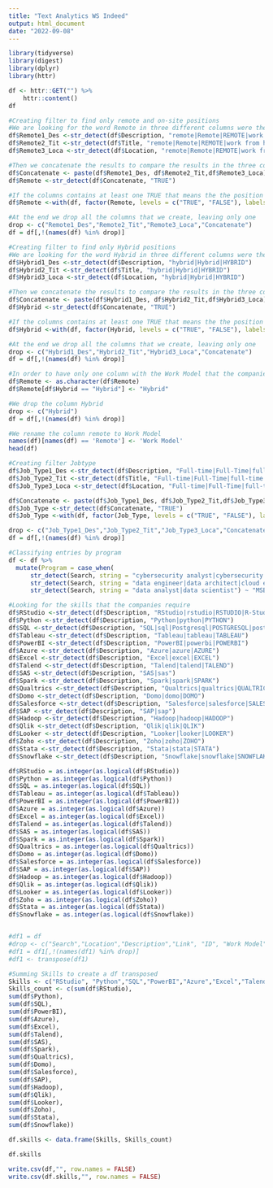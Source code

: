 ```yaml
---
title: "Text Analytics WS Indeed"
output: html_document
date: "2022-09-08"
---
```


```r
library(tidyverse)
library(digest)
library(dplyr)
library(httr)
```

```r
df <- httr::GET("") %>% 
    httr::content()
df
```

```r
#Creating filter to find only remote and on-site positions
#We are looking for the word Remote in three different columns were the company may publish this information, 1- Description, 2- Title and 3- Location
df$Remote1_Des <-str_detect(df$Description, "remote|Remote|REMOTE|work from home|WORK FROM HOME|work from anywhere")
df$Remote2_Tit <-str_detect(df$Title, "remote|Remote|REMOTE|work from home|WORK FROM HOME|work from anywhere")
df$Remote3_Loca <-str_detect(df$Location, "remote|Remote|REMOTE|work from home|WORK FROM HOME|work from anywhere")

#Then we concatenate the results to compare the results in the three columns in a new column call Concatenate
df$Concatenate <- paste(df$Remote1_Des, df$Remote2_Tit,df$Remote3_Loca)
df$Remote <-str_detect(df$Concatenate, "TRUE")

#If the columns contains at least one TRUE that means the the position is remote, then the rest position will be on-site be default
df$Remote <-with(df, factor(Remote, levels = c("TRUE", "FALSE"), labels = c("Remote", "On-site")))

#At the end we drop all the columns that we create, leaving only one
drop <- c("Remote1_Des","Remote2_Tit","Remote3_Loca","Concatenate")
df = df[,!(names(df) %in% drop)]

```

```r
#Creating filter to find only Hybrid positions
#We are looking for the word Hybrid in three different columns were the company may publish this information, 1- Description, 2- Title and 3- Location
df$Hybrid1_Des <-str_detect(df$Description, "hybrid|Hybrid|HYBRID")
df$Hybrid2_Tit <-str_detect(df$Title, "hybrid|Hybrid|HYBRID")
df$Hybrid3_Loca <-str_detect(df$Location, "hybrid|Hybrid|HYBRID")

#Then we concatenate the results to compare the results in the three columns in a new column call Concatenate
df$Concatenate <- paste(df$Hybrid1_Des, df$Hybrid2_Tit,df$Hybrid3_Loca)
df$Hybrid <-str_detect(df$Concatenate, "TRUE")

#If the columns contains at least one TRUE that means the the position is Hybrid, then the rest positions will be false be default
df$Hybrid <-with(df, factor(Hybrid, levels = c("TRUE", "FALSE"), labels = c("Hybrid", "False")))

#At the end we drop all the columns that we create, leaving only one
drop <- c("Hybrid1_Des","Hybrid2_Tit","Hybrid3_Loca","Concatenate")
df = df[,!(names(df) %in% drop)]
```

```r
#In order to have only one column with the Work Model that the companies offer we are going to add the Hybrid positions into the column Remote
df$Remote <- as.character(df$Remote)
df$Remote[df$Hybrid == "Hybrid"] <- "Hybrid"

#We drop the column Hybrid
drop <- c("Hybrid")
df = df[,!(names(df) %in% drop)]

#We rename the column remote to Work Model
names(df)[names(df) == 'Remote'] <- 'Work Model'
head(df)
```

```r
#Creating filter Jobtype
df$Job_Type1_Des <-str_detect(df$Description, "Full-time|Full-Time|full-time|FULL-TIME|Fulltime|fulltime|FULLTIME")
df$Job_Type2_Tit <-str_detect(df$Title, "Full-time|Full-Time|full-time|FULL-TIME|Fulltime|fulltime|FULLTIME")
df$Job_Type3_Loca <-str_detect(df$Location, "Full-time|Full-Time|full-time|FULL-TIME|Fulltime|fulltime|FULLTIME")

df$Concatenate <- paste(df$Job_Type1_Des, df$Job_Type2_Tit,df$Job_Type3_Loca)
df$Job_Type <-str_detect(df$Concatenate, "TRUE")
df$Job_Type <-with(df, factor(Job_Type, levels = c("TRUE", "FALSE"), labels = c("Full-time", "Part-time")))

drop <- c("Job_Type1_Des","Job_Type2_Tit","Job_Type3_Loca","Concatenate")
df = df[,!(names(df) %in% drop)]
```

```r
#Classifying entries by program
df <- df %>%
  mutate(Program = case_when(
      str_detect(Search, string = "cybersecurity analyst|cybersecurity manager|cybersecurity consultant|chief information security officer|director of security|security systems engineer|security analyst|security manager|security auditor|security architect|security consultant|information security analyst|network security engineer|information security manager|security compliance analyst|penetration tester|vulnerability assessment analyst") ~ "MSCM",
      str_detect(Search, string = "data engineer|data architect|cloud engineer|data warehouse analyst|data warehouse engineer|data warehouse architect|business intelligence analyst|database administrator|data integration engineer") ~ "MSIS",
      str_detect(Search, string = "data analyst|data scientist") ~ "MSBA"))
```

```r
#Looking for the skills that the companies require
df$RStudio <-str_detect(df$Description, "RStudio|rstudio|RSTUDIO|R-Studio|r-studio|R-STUDIO|R Studio|r studio|R STUDIO|R ")
df$Python <-str_detect(df$Description, "Python|python|PYTHON")
df$SQL <-str_detect(df$Description, "SQL|sql|Postgresql|POSTGRESQL|postgresql|MySQL|mysql|MYSQL")
df$Tableau <-str_detect(df$Description, "Tableau|tableau|TABLEAU")
df$PowerBI <-str_detect(df$Description, "PowerBI|powerbi|POWERBI")
df$Azure <-str_detect(df$Description, "Azure|azure|AZURE")
df$Excel <-str_detect(df$Description, "Excel|excel|EXCEL")
df$Talend <-str_detect(df$Description, "Talend|talend|TALEND")
df$SAS <-str_detect(df$Description, "SAS|sas")
df$Spark <-str_detect(df$Description, "Spark|spark|SPARK")
df$Qualtrics <-str_detect(df$Description, "Qualtrics|qualtrics|QUALTRICS")
df$Domo <-str_detect(df$Description, "Domo|domo|DOMO")
df$Salesforce <-str_detect(df$Description, "Salesforce|salesforce|SALESFORCE")
df$SAP <-str_detect(df$Description, "SAP|sap")
df$Hadoop <-str_detect(df$Description, "Hadoop|hadoop|HADOOP")
df$Qlik <-str_detect(df$Description, "Qlik|qlik|QLIK")
df$Looker <-str_detect(df$Description, "Looker|looker|LOOKER")
df$Zoho <-str_detect(df$Description, "Zoho|zoho|ZOHO")
df$Stata <-str_detect(df$Description, "Stata|stata|STATA")
df$Snowflake <-str_detect(df$Description, "Snowflake|snowflake|SNOWFLAKE")

df$RStudio = as.integer(as.logical(df$RStudio))
df$Python = as.integer(as.logical(df$Python))
df$SQL = as.integer(as.logical(df$SQL))
df$Tableau = as.integer(as.logical(df$Tableau))
df$PowerBI = as.integer(as.logical(df$PowerBI))
df$Azure = as.integer(as.logical(df$Azure))
df$Excel = as.integer(as.logical(df$Excel))
df$Talend = as.integer(as.logical(df$Talend))
df$SAS = as.integer(as.logical(df$SAS))
df$Spark = as.integer(as.logical(df$Spark))
df$Qualtrics = as.integer(as.logical(df$Qualtrics))
df$Domo = as.integer(as.logical(df$Domo))
df$Salesforce = as.integer(as.logical(df$Salesforce))
df$SAP = as.integer(as.logical(df$SAP))
df$Hadoop = as.integer(as.logical(df$Hadoop))
df$Qlik = as.integer(as.logical(df$Qlik))
df$Looker = as.integer(as.logical(df$Looker))
df$Zoho = as.integer(as.logical(df$Zoho))
df$Stata = as.integer(as.logical(df$Stata))
df$Snowflake = as.integer(as.logical(df$Snowflake))


#df1 = df
#drop <- c("Search","Location","Description","Link", "ID", "Work Model", "Job_Type")
#df1 = df1[,!(names(df1) %in% drop)]
#df1 <- transpose(df1)
```



```r
#Summing Skills to create a df transposed
Skills <- c("RStudio", "Python","SQL","PowerBI","Azure","Excel","Talend","SAS","Spark","Qualtrics","Domo","Salesforce","SAP","Hadoop","Qlik","Looker","Zoho","Stata","Snowflake")
Skills_count <- c(sum(df$RStudio),
sum(df$Python),
sum(df$SQL),
sum(df$PowerBI),
sum(df$Azure),
sum(df$Excel),
sum(df$Talend),
sum(df$SAS),
sum(df$Spark),
sum(df$Qualtrics),
sum(df$Domo),
sum(df$Salesforce),
sum(df$SAP),
sum(df$Hadoop),
sum(df$Qlik),
sum(df$Looker),
sum(df$Zoho),
sum(df$Stata),
sum(df$Snowflake))

df.skills <- data.frame(Skills, Skills_count)

df.skills
```

```r
write.csv(df,"", row.names = FALSE)
write.csv(df.skills,"", row.names = FALSE)
```

